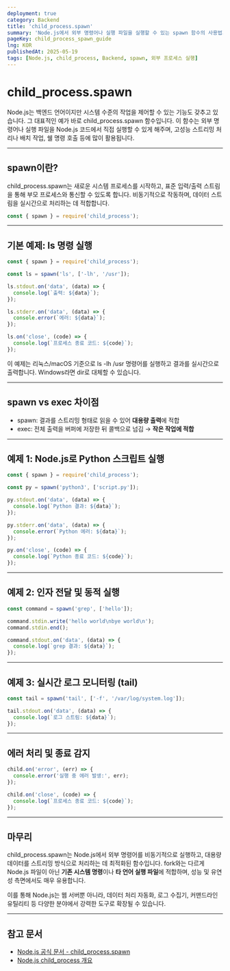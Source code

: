 ```yaml
---
deployment: true
category: Backend
title: 'child_process.spawn'
summary: 'Node.js에서 외부 명령어나 실행 파일을 실행할 수 있는 spawn 함수의 사용법과 예제를 통해 실전 활용법을 익혀봅니다.'
pageKey: child_process_spawn_guide
lng: KOR
publishedAt: 2025-05-19
tags: [Node.js, child_process, Backend, spawn, 외부 프로세스 실행]
---
```


# child_process.spawn

Node.js는 백엔드 언어이지만 시스템 수준의 작업을 제어할 수 있는 기능도 갖추고 있습니다. 그 대표적인 예가 바로 <codeline>child_process.spawn</codeline> 함수입니다. 이 함수는 외부 명령어나 실행 파일을 Node.js 코드에서 직접 실행할 수 있게 해주며, 고성능 스트리밍 처리나 배치 작업, 쉘 명령 호출 등에 많이 활용됩니다.

---

## spawn이란?

<codeline>child_process.spawn</codeline>는 새로운 시스템 프로세스를 시작하고, 표준 입력/출력 스트림을 통해 부모 프로세스와 통신할 수 있도록 합니다. 비동기적으로 작동하며, 데이터 스트림을 실시간으로 처리하는 데 적합합니다.

```javascript title="child_process-spawn" showLineNumbers
const { spawn } = require('child_process');
```

---

## 기본 예제: ls 명령 실행

```javascript title="child_process-spawn" showLineNumbers
const { spawn } = require('child_process');

const ls = spawn('ls', ['-lh', '/usr']);

ls.stdout.on('data', (data) => {
  console.log(`출력: ${data}`);
});

ls.stderr.on('data', (data) => {
  console.error(`에러: ${data}`);
});

ls.on('close', (code) => {
  console.log(`프로세스 종료 코드: ${code}`);
});
```

이 예제는 리눅스/macOS 기준으로 <codeline>ls -lh /usr</codeline> 명령어를 실행하고 결과를 실시간으로 출력합니다. Windows라면 <codeline>dir</codeline>로 대체할 수 있습니다.

---

## spawn vs exec 차이점

- <codeline>spawn</codeline>: 결과를 스트리밍 형태로 읽을 수 있어 **대용량 출력**에 적합
- <codeline>exec</codeline>: 전체 출력을 버퍼에 저장한 뒤 콜백으로 넘김 → **작은 작업에 적합**

---

## 예제 1: Node.js로 Python 스크립트 실행

```javascript title="child_process-spawn" showLineNumbers
const { spawn } = require('child_process');

const py = spawn('python3', ['script.py']);

py.stdout.on('data', (data) => {
  console.log(`Python 결과: ${data}`);
});

py.stderr.on('data', (data) => {
  console.error(`Python 에러: ${data}`);
});

py.on('close', (code) => {
  console.log(`Python 종료 코드: ${code}`);
});
```

---

## 예제 2: 인자 전달 및 동적 실행

```javascript title="child_process-spawn" showLineNumbers
const command = spawn('grep', ['hello']);

command.stdin.write('hello world\nbye world\n');
command.stdin.end();

command.stdout.on('data', (data) => {
  console.log(`grep 결과: ${data}`);
});
```

---

## 예제 3: 실시간 로그 모니터링 (tail)

```javascript title="child_process-spawn" showLineNumbers
const tail = spawn('tail', ['-f', '/var/log/system.log']);

tail.stdout.on('data', (data) => {
  console.log(`로그 스트림: ${data}`);
});
```

---

## 에러 처리 및 종료 감지

```javascript title="child_process-spawn" showLineNumbers
child.on('error', (err) => {
  console.error('실행 중 에러 발생:', err);
});

child.on('close', (code) => {
  console.log(`프로세스 종료 코드: ${code}`);
});
```

---

## 마무리

<codeline>child_process.spawn</codeline>는 Node.js에서 외부 명령어를 비동기적으로 실행하고, 대용량 데이터를 스트리밍 방식으로 처리하는 데 최적화된 함수입니다. <codeline>fork</codeline>와는 다르게 Node.js 파일이 아닌 **기존 시스템 명령**이나 **타 언어 실행 파일**에 적합하며, 성능 및 유연성 측면에서도 매우 유용합니다.



이를 통해 Node.js는 웹 서버뿐 아니라, 데이터 처리 자동화, 로그 수집기, 커맨드라인 유틸리티 등 다양한 분야에서 강력한 도구로 확장될 수 있습니다.

---

## 참고 문서

- [Node.js 공식 문서 - child_process.spawn](https://nodejs.org/api/child_process.html#child_process_child_process_spawn_command_args_options)
- [Node.js child_process 개요](https://nodejs.org/api/child_process.html)

